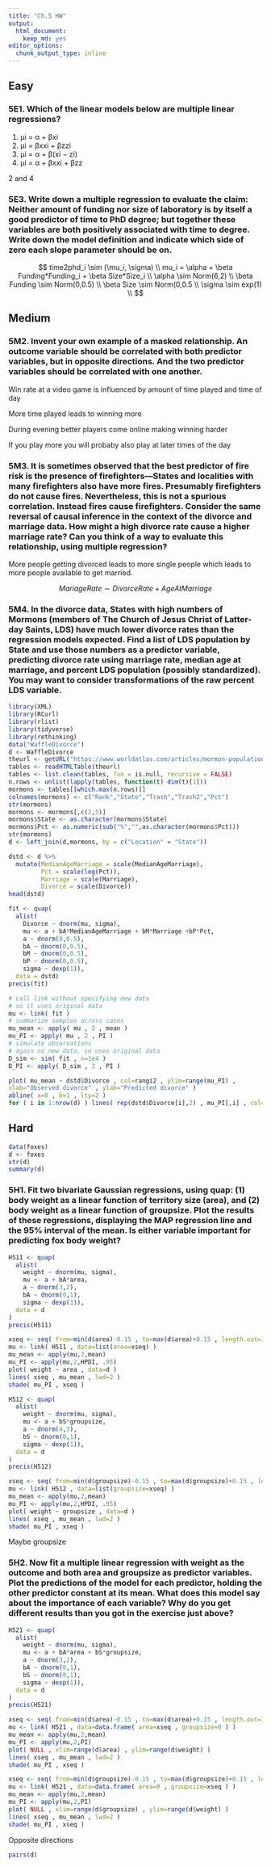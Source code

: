 ```yaml
---
title: "Ch.5 HW"
output:
  html_document:
    keep_md: yes
editor_options:
  chunk_output_type: inline
---
```


## Easy

### 5E1. Which of the linear models below are multiple linear regressions?
  (1) µi = α + βxi
  (2) µi = βxxi + βzzi
  (3) µi = α + β(xi − zi)
  (4) µi = α + βxxi + βzz
  
2 and 4

### 5E3. Write down a multiple regression to evaluate the claim: Neither amount of funding nor size of laboratory is by itself a good predictor of time to PhD degree; but together these variables are both positively associated with time to degree. Write down the model definition and indicate which side of zero each slope parameter should be on.

$$
time2phd_i \sim (\mu_i, \sigma) \\
mu_i = \alpha + \beta Funding*Funding_i + \beta Size*Size_i \\
\alpha \sim Norm(6,2) \\
\beta Funding \sim Norm(0,0.5) \\
\beta Size \sim Norm(0,0.5 \\
\sigma \sim exp(1) \\
$$

## Medium

### 5M2. Invent your own example of a masked relationship. An outcome variable should be correlated with both predictor variables, but in opposite directions. And the two predictor variables should be correlated with one another.

Win rate at a video game is influenced by amount of time played and time of day

More time played leads to winning more

During evening better players come online making winning harder

If you play more you will probaby also play at later times of the day

### 5M3. It is sometimes observed that the best predictor of fire risk is the presence of firefighters—States and localities with many firefighters also have more fires. Presumably firefighters do not cause fires. Nevertheless, this is not a spurious correlation. Instead fires cause firefighters. Consider the same reversal of causal inference in the context of the divorce and marriage data. How might a high divorce rate cause a higher marriage rate? Can you think of a way to evaluate this relationship, using multiple regression?

More people getting divorced leads to more single people which leads to more people available to get married.

$$
MariageRate \sim DivorceRate + AgeAtMarriage
$$

### 5M4. In the divorce data, States with high numbers of Mormons (members of The Church of Jesus Christ of Latter-day Saints, LDS) have much lower divorce rates than the regression models expected. Find a list of LDS population by State and use those numbers as a predictor variable, predicting divorce rate using marriage rate, median age at marriage, and percent LDS population (possibly standardized). You may want to consider transformations of the raw percent LDS variable.

```r
library(XML)
library(RCurl)
library(rlist)
library(tidyverse)
library(rethinking)
data("WaffleDivorce")
d <- WaffleDivorce
theurl <- getURL("https://www.worldatlas.com/articles/mormon-population-by-state.html",.opts = list(ssl.verifypeer = FALSE) )
tables <- readHTMLTable(theurl)
tables <- list.clean(tables, fun = is.null, recursive = FALSE)
n.rows <- unlist(lapply(tables, function(t) dim(t)[1]))
mormons <- tables[[which.max(n.rows)]]
colnames(mormons) <- c("Rank","State","Trash","Trash2","Pct")
str(mormons)
mormons <- mormons[,c(2,5)]
mormons$State <- as.character(mormons$State)
mormons$Pct <- as.numeric(sub("%","",as.character(mormons$Pct)))
str(mormons)
d <- left_join(d,mormons, by = c("Location" = "State"))

dstd <- d %>%
  mutate(MedianAgeMarriage = scale(MedianAgeMarriage),
         Pct = scale(log(Pct)),
         Marriage = scale(Marriage),
         Divorce = scale(Divorce))
head(dstd)
```

```r
fit <- quap(
  alist(
    Divorce ~ dnorm(mu, sigma),
    mu <- a + bA*MedianAgeMarriage + bM*Marriage +bP*Pct,
    a ~ dnorm(0,0.5),
    bA ~ dnorm(0,0.5),
    bM ~ dnorm(0,0.5),
    bP ~ dnorm(0,0.5),
    sigma ~ dexp(1)),
  data = dstd)
precis(fit)
```

```r
# call link without specifying new data
# so it uses original data
mu <- link( fit )
# summarize samples across cases
mu_mean <- apply( mu , 2 , mean )
mu_PI <- apply( mu , 2 , PI )
# simulate observations
# again no new data, so uses original data
D_sim <- sim( fit , n=1e4 )
D_PI <- apply( D_sim , 2 , PI )

plot( mu_mean ~ dstd$Divorce , col=rangi2 , ylim=range(mu_PI) ,
xlab="Observed divorce" , ylab="Predicted divorce" )
abline( a=0 , b=1 , lty=2 )
for ( i in 1:nrow(d) ) lines( rep(dstd$Divorce[i],2) , mu_PI[,i] , col=rangi2 )
```


## Hard
```r
data(foxes)
d <- foxes
str(d)
summary(d)
```

### 5H1. Fit two bivariate Gaussian regressions, using quap: (1) body weight as a linear function of territory size (area), and (2) body weight as a linear function of groupsize. Plot the results of these regressions, displaying the MAP regression line and the 95% interval of the mean. Is either variable important for predicting fox body weight?

```r
H511 <- quap(
  alist(
    weight ~ dnorm(mu, sigma),
    mu <- a + bA*area,
    a ~ dnorm(3,2),
    bA ~ dnorm(0,1),
    sigma ~ dexp(1)),
  data = d
)
precis(H511)
```
```r
xseq <- seq( from=min(d$area)-0.15 , to=max(d$area)+0.15 , length.out=100 )
mu <- link( H511 , data=list(area=xseq) )
mu_mean <- apply(mu,2,mean)
mu_PI <- apply(mu,2,HPDI, .95)
plot( weight ~ area , data=d )
lines( xseq , mu_mean , lwd=2 )
shade( mu_PI , xseq )
```
 

```r
H512 <- quap(
  alist(
    weight ~ dnorm(mu, sigma),
    mu <- a + bS*groupsize,
    a ~ dnorm(4,3),
    bS ~ dnorm(0,1),
    sigma ~ dexp(1)),
  data = d
)
precis(H512)
```

```r
xseq <- seq( from=min(d$groupsize)-0.15 , to=max(d$groupsize)+0.15 , length.out=100 )
mu <- link( H512 , data=list(groupsize=xseq) )
mu_mean <- apply(mu,2,mean)
mu_PI <- apply(mu,2,HPDI, .95)
plot( weight ~ groupsize , data=d )
lines( xseq , mu_mean , lwd=2 )
shade( mu_PI , xseq )
```

Maybe groupsize

### 5H2. Now fit a multiple linear regression with weight as the outcome and both area and groupsize as predictor variables. Plot the predictions of the model for each predictor, holding the other predictor constant at its mean. What does this model say about the importance of each variable? Why do you get different results than you got in the exercise just above?

```r
H521 <- quap(
  alist(
    weight ~ dnorm(mu, sigma),
    mu <- a + bA*area + bS*groupsize,
    a ~ dnorm(3,2),
    bA ~ dnorm(0,1),
    bS ~ dnorm(0,1),
    sigma ~ dexp(1)),
  data = d
)
precis(H521)
```

```r
xseq <- seq( from=min(d$area)-0.15 , to=max(d$area)+0.15 , length.out=100 )
mu <- link( H521 , data=data.frame( area=xseq , groupsize=0 ) )
mu_mean <- apply(mu,2,mean)
mu_PI <- apply(mu,2,PI)
plot( NULL , xlim=range(d$area) , ylim=range(d$weight) )
lines( xseq , mu_mean , lwd=2 )
shade( mu_PI , xseq )
```
```r
xseq <- seq( from=min(d$groupsize)-0.15 , to=max(d$groupsize)+0.15 , length.out=100 )
mu <- link( H521 , data=data.frame( area=0 , groupsize=xseq ) )
mu_mean <- apply(mu,2,mean)
mu_PI <- apply(mu,2,PI)
plot( NULL , xlim=range(d$groupsize) , ylim=range(d$weight) )
lines( xseq , mu_mean , lwd=2 )
shade( mu_PI , xseq )
```

Opposite directions

```r
pairs(d)
```

